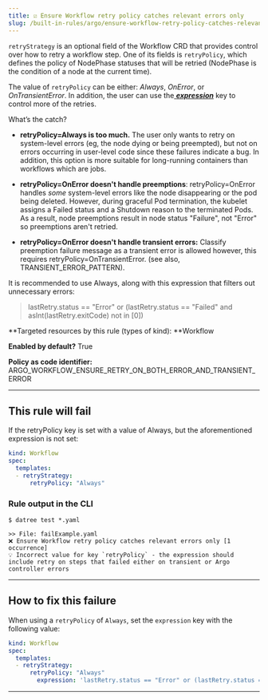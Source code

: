 ```yaml
---
title: ☑️ Ensure Workflow retry policy catches relevant errors only
slug: /built-in-rules/argo/ensure-workflow-retry-policy-catches-relevant-errors-only
---
```


`retryStrategy` is an optional field of the Workflow CRD that provides control over how to retry a workflow step. One of its fields is `retryPolicy`, which defines the policy of NodePhase statuses that will be retried (NodePhase is the condition of a node at the current time).

The value of `retryPolicy` can be either: _Always_, _OnError_, or _OnTransientError_. In addition, the user can use the[ **_expression_**](https://argoproj.github.io/argo-workflows/retries/#conditional-retries) key to control more of the retries.

What’s the catch?

- **retryPolicy=Always is too much.** The user only wants to retry on system-level errors (eg, the node dying or being preempted), but not on errors occurring in user-level code since these failures indicate a bug. In addition, this option is more suitable for long-running containers than workflows which are jobs.

- **retryPolicy=OnError doesn't handle preemptions**: retryPolicy=OnError handles _some_ system-level errors like the node disappearing or the pod being deleted. However, during graceful Pod termination, the kubelet assigns a Failed status and a Shutdown reason to the terminated Pods. As a result, node preemptions result in node status "Failure", not "Error" so preemptions aren't retried.

- **retryPolicy=OnError doesn't handle transient errors:** Classify preemption failure message as a transient error is allowed however, this requires retryPolicy=OnTransientError. (see also, TRANSIENT_ERROR_PATTERN).

It is recommended to use Always, along with this expression that filters out unnecessary errors:

> lastRetry.status == "Error" or (lastRetry.status == "Failed" and asInt(lastRetry.exitCode) not in [0])

**Targeted resources by this rule (types of kind): **Workflow

**Enabled by default?** True

**Policy as code identifier:** ARGO_WORKFLOW_ENSURE_RETRY_ON_BOTH_ERROR_AND_TRANSIENT_ERROR

---

## This rule will fail

If the retryPolicy key is set with a value of Always, but the aforementioned expression is not set:

```yaml
kind: Workflow
spec:
  templates:
  - retryStrategy:
      retryPolicy: "Always"
```

### Rule output in the CLI

```none
$ datree test *.yaml

>> File: failExample.yaml
❌ Ensure Workflow retry policy catches relevant errors only [1 occurrence]
💡 Incorrect value for key `retryPolicy` - the expression should include retry on steps that failed either on transient or Argo controller errors
```

---

## How to fix this failure

When using a `retryPolicy` of `Always`, set the `expression` key with the following value:

```yaml
kind: Workflow
spec:
  templates:
  - retryStrategy:
      retryPolicy: "Always"
        expression: 'lastRetry.status == "Error" or (lastRetry.status == "Failed" and asInt(lastRetry.exitCode) not in [0])'
```

---
